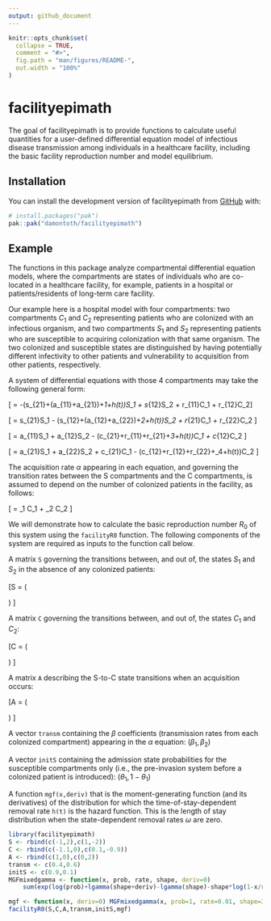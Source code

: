 ```yaml
---
output: github_document
---
```


<!-- README.md is generated from README.Rmd. Please edit that file -->

```r
knitr::opts_chunk$set(
  collapse = TRUE,
  comment = "#>",
  fig.path = "man/figures/README-",
  out.width = "100%"
)
```

# facilityepimath

<!-- badges: start -->
<!-- badges: end -->

The goal of facilityepimath is to provide functions to calculate useful quantities for a user-defined differential equation model of infectious disease transmission among individuals in a healthcare facility, including the basic facility reproduction number and model equilibrium.

## Installation

You can install the development version of facilityepimath from [GitHub](https://github.com/) with:

``` r
# install.packages("pak")
pak::pak("damontoth/facilityepimath")
```

## Example

The functions in this package analyze compartmental differential equation models, where the compartments are states of individuals who are co-located in a healthcare facility, for example, patients in a hospital or patients/residents of long-term care facility.

Our example here is a hospital model with four compartments: two compartments $C_1$ and $C_2$ representing patients who are colonized with an infectious organism, and two compartments $S_1$ and $S_2$ representing patients who are susceptible to acquiring colonization with that same organism. The two colonized and susceptible states are distinguished by having potentially different infectivity to other patients and vulnerability to acquisition from other patients, respectively.

A system of differential equations with those 4 compartments may take the following general form:

\[ \frac{dS_1}{dt} = -(s_{21}+(a_{11}+a_{21})\alpha+\omega_1+h(t))S_1 + s_{12}S_2 + r_{11}C_1 + r_{12}C_2\]

\[\frac{dS_2}{dt} = s_{21}S_1 - (s_{12}+(a_{12}+a_{22})\alpha+\omega_2+h(t))S_2 + r_{21}C_1 + r_{22}C_2 \]

\[\frac{dC_1}{dt} = a_{11}\alpha S_1 + a_{12}\alpha S_2 - (c_{21}+r_{11}+r_{21}+\omega_3+h(t))C_1 + c_{12}C_2 \]

\[\frac{dC_2}{dt} = a_{21}\alpha S_1 + a_{22}\alpha S_2 + c_{21}C_1 - (c_{12}+r_{12}+r_{22}+\omega_4+h(t))C_2 \]

The acquisition rate $\alpha$ appearing in each equation, and governing the transition rates between the S compartments and the C compartments, is assumed to depend on the number of colonized patients in the facility, as follows:

\[ \alpha = \beta_1 C_1 + \beta_2 C_2 \]

We will demonstrate how to calculate the basic reproduction number $R_0$ of this system using the `facilityR0` function. The following components of the system are required as inputs to the function call below.

A matrix `S` governing the transitions between, and out of, the states $S_1$ and $S_2$ in the absence of any colonized patients:

\[S = \left(
\begin{matrix}
    -s_{21}-\omega_1 & s_{12} \\
    s_{21} & -s_{12}-\omega_2
\end{matrix}\right)
\]

A matrix `C` governing the transitions between, and out of, the states $C_1$ and $C_2$:

\[C = \left(
\begin{matrix}
    - (c_{21}+r_{11}+r_{21}+\omega_3) & c_{12} \\
    c_{21} & - (c_{12}+r_{12}+r_{22}+\omega_4)
\end{matrix}\right)
\]

A matrix `A` describing the S-to-C state transitions when an acquisition occurs:

\[A = \left(
\begin{matrix}
    a_{11} & a_{12} \\
    a_{21} & a_{22}
\end{matrix}\right)
\]

A vector `transm` containing the $\beta$ coefficients (transmission rates from each colonized compartment) appearing in the $\alpha$ equation: $(\beta_1,\beta_2)$

A vector `initS` containing the admission state probabilities for the susceptible compartments only (i.e., the pre-invasion system before a colonized patient is introduced): $(\theta_1,1-\theta_1)$

A function `mgf(x,deriv)` that is the moment-generating function (and its derivatives) of the distribution for which the time-of-stay-dependent removal rate `h(t)` is the hazard function. This is the length of stay distribution when the state-dependent removal rates $\omega$ are zero.

```r
library(facilityepimath)
S <- rbind(c(-1,2),c(1,-2))
C <- rbind(c(-1.1,0),c(0.1,-0.9))
A <- rbind(c(1,0),c(0,2))
transm <- c(0.4,0.6)
initS <- c(0.9,0.1)
MGFmixedgamma <- function(x, prob, rate, shape, deriv=0)
    sum(exp(log(prob)+lgamma(shape+deriv)-lgamma(shape)-shape*log(1-x/rate)-deriv*log(rate-x)))

mgf <- function(x, deriv=0) MGFmixedgamma(x, prob=1, rate=0.01, shape=3.1, deriv)
facilityR0(S,C,A,transm,initS,mgf)
```
